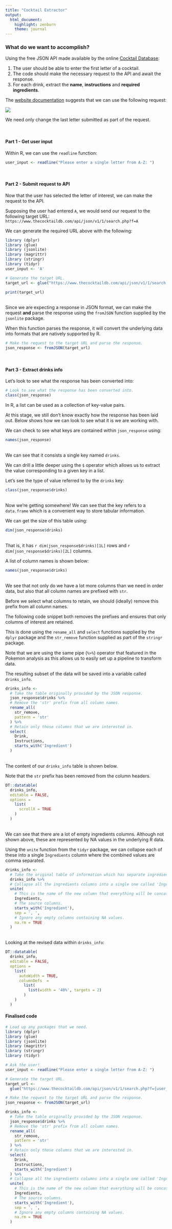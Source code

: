 ```yaml
---
title: "Cocktail Extractor"
output:
  html_document: 
    highlight: zenburn
    theme: journal
---
```


### What do we want to accomplish?

Using the free JSON API made available by the online [Cocktail Database](https://www.thecocktaildb.com/):

1. The user should be able to enter the first letter of a cocktail.
2. The code should make the necessary request to the API and await the response.
3. For each drink, extract the **name**, **instructions** and **required ingredients**.

The [website documentation](https://www.thecocktaildb.com/api.php) suggests that we can use the following request:

![](API.JPG)

We need only change the last letter submitted as part of the request.

<br/>

#### Part 1 - Get user input

Within R, we can use the `readline` function:

```r
user_input <- readline("Please enter a single letter from A-Z: ")
```

<br/>

#### Part 2 - Submit request to API

Now that the user has selected the letter of interest, we can make the request to the API.

Supposing the user had entered `A`, we would send our request to the following target URL:  `https://www.thecocktaildb.com/api/json/v1/1/search.php?f=A`

We can generate the required URL above with the following:

```r
library (dplyr)
library (glue)
library (jsonlite)
library (magrittr)
library (stringr)
library (tidyr)
user_input <- 'A'
```

```r
# Generate the target URL.
target_url <- glue("https://www.thecocktaildb.com/api/json/v1/1/search.php?f={user_input}")

print(target_url)
```

<br/>Since we are expecting a response in JSON format, we can make the request **and** parse the response using the `fromJSON` function supplied by the `jsonlite` package.

When this function parses the response, it will convert the underlying data into formats that are natively supported by R.

```r
# Make the request to the target URL and parse the response.
json_response <- fromJSON(target_url)
```

<br/>

#### Part 3 - Extract drinks info

Let's look to see what the response has been converted into:

```r
# Look to see what the response has been converted into.
class(json_response)
```

In R, a list can be used as a collection of key-value pairs.

At this stage, we still don't know exactly how the response has been laid out. Below shows how we can look to see what it is we are working with.

We can check to see what keys are contained within `json_response` using:

```r
names(json_response)
```

<br/>We can see that it consists a single key named `drinks`.

We can drill a little deeper using the `$` operator which allows us to extract the value corresponding to a given key in a list.

Let's see the type of value referred to by the `drinks` key:

```r
class(json_response$drinks)
```

<br/>Now we're getting somewhere! We can see that the key refers to a `data.frame` which is a convenient way to store tabular information.

We can get the size of this table using:

```r
dim(json_response$drinks)
```

<br/>That is, it has `r dim(json_response$drinks)[1L]` rows and `r dim(json_response$drinks)[2L]` columns.

A list of column names is shown below:

```r
names(json_response$drinks)
```

<br/>We see that not only do we have a lot more columns than we need in order data, but also that all column names are prefixed with `str`.

Before we select what columns to retain, we should (ideally) remove this prefix from all column names.

The following code snippet both removes the prefixes and ensures that only columns of interest are retained.

This is done using the `rename_all` and `select` functions supplied by the `dplyr` package and the `str_remove` function supplied as part of the `stringr` package.

Note that we are using the same pipe (`%>%`) operator that featured in the Pokemon analysis as this allows us to easily set up a pipeline to transform data.

The resulting subset of the data will be saved into a variable called `drinks_info`.

```r
drinks_info <-
  # Take the table originally provided by the JSON response.
  json_response$drinks %>%
  # Remove the 'str' prefix from all column names.
  rename_all(
    str_remove,
    pattern = 'str'
  ) %>%
  # Retain only those columns that we are interested in.
  select(
    Drink,
    Instructions,
    starts_with('Ingredient')
  )
```

<br/>The content of our `drinks_info` table is shown below.

Note that the `str` prefix has been removed from the column headers.

```r
DT::datatable(
  drinks_info,
  editable = FALSE,
  options =
    list(
      scrollX = TRUE
    )
  )
```

<br/>We can see that there are a lot of empty ingredients columns. Although not shown above, these are represented by NA values in the underlying R data.

Using the `unite` function from the `tidyr` package, we can collapse each of these into a single `Ingredients` column where the combined values are comma separated.

```r
drinks_info <-
  # Take the original table of information which has separate ingredients columns.
  drinks_info %>%
  # Collapse all the ingredients columns into a single one called 'Ingredients'.
  unite(
    # This is the name of the new column that everything will be concatenated into.
    Ingredients,
    # The source columns.
    starts_with('Ingredient'),
    sep = ', ',
    # Ignore any empty columns containing NA values.
    na.rm = TRUE
  )
```

<br/>Looking at the revised data within `drinks_info`:

```r
DT::datatable(
  drinks_info,
  editable = FALSE,
  options =
    list(
      autoWidth = TRUE,
      columnDefs  =
        list(
          list(width = '40%', targets = 2)
        )
    )
  )
```



#### Finalised code

```r
# Load up any packages that we need.
library (dplyr)
library (glue)
library (jsonlite)
library (magrittr)
library (stringr)
library (tidyr)

# Ask the user!
user_input <- readline("Please enter a single letter from A-Z: ")

# Generate the target URL.
target_url <-
  glue("https://www.thecocktaildb.com/api/json/v1/1/search.php?f={user_input}")

# Make the request to the target URL and parse the response.
json_response <- fromJSON(target_url)

drinks_info <-
  # Take the table originally provided by the JSON response.
  json_response$drinks %>%
  # Remove the 'str' prefix from all column names.
  rename_all(
    str_remove,
    pattern = 'str'
  ) %>%
  # Retain only those columns that we are interested in.
  select(
    Drink,
    Instructions,
    starts_with('Ingredient')
  ) %>%
  # Collapse all the ingredients columns into a single one called 'Ingredients'.
  unite(
    # This is the name of the new column that everything will be concatenated into.
    Ingredients,
    # The source columns.
    starts_with('Ingredient'),
    sep = ', ',
    # Ignore any empty columns containing NA values.
    na.rm = TRUE
  )
```
